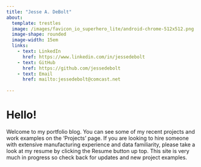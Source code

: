 ```yaml
---
title: "Jesse A. DeBolt"
about: 
  template: trestles
  image: /images/favicon_io_superhero_lite/android-chrome-512x512.png
  image-shape: rounded
  image-width: 15em
  links:
    - text: LinkedIn
      href: https://www.linkedin.com/in/jessedebolt
    - text: GitHub
      href: https://github.com/jessedebolt
    - text: Email
      href: mailto:jessedebolt@comcast.net
        
---
```



# Hello!
Welcome to my portfolio blog. You can see some of my recent projects and work examples on the 'Projects' page. If you are looking to hire someone with extensive manufacturing experience and data familiarity, please take a look at my resume by clicking the Resume button up top. This site is very much in progress so check back for updates and new project examples.

